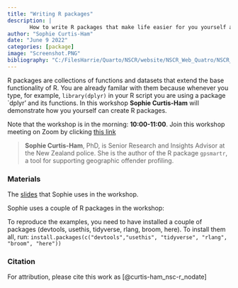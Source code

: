```yaml
---
title: "Writing R packages"
description: |
       How to write R packages that make life easier for you yourself and for others
author: "Sophie Curtis-Ham"
date: "June 9 2022"
categories: [package]
image: "Screenshot.PNG"
bibliography: "C:/FilesHarrie/Quarto/NSCR/website/NSCR_Web_Quatro/NSCR_Blog_Quarto/references/references.bib"
---
```


R packages are collections of functions and datasets that extend the base functionality of R. You are already familar with them because whenever you type, for example, `library(dplyr)` in your R script you are using a package \`dplyr' and its functions. In this workshop **Sophie Curtis-Ham** will demonstrate how you yourself can create R packages.

Note that the workshop is in the morning: **10:00-11:00**. Join this workshop meeting on Zoom by clicking [this link](https://us02web.zoom.us/j/83201028780?pwd=bVV6dnlWZFdmYUFINElBczhYZGlJQT09)

> **Sophie Curtis-Ham**, PhD, is Senior Research and Insights Advisor at the New Zealand police. She is the author of the R package `gpsmartr`, a tool for supporting geographic offender profiling.

### Materials

The [slides](NSCR%20workshop%20R%20packages%2020220609.pdf) that Sophie uses in the workshop.

Sophie uses a couple of R packages in the workshop:

To reproduce the examples, you need to have installed a couple of packages (devtools, usethis, tidyverse, rlang, broom, here). To install them all, run: `install.packages(c("devtools","usethis", "tidyverse", "rlang", "broom", "here"))`

### Citation

For attribution, please cite this work as [@curtis-ham_nsc-r_nodate]

